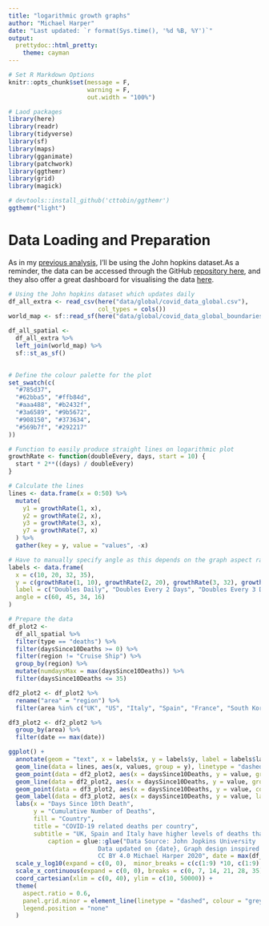 ```yaml
---
title: "logarithmic growth graphs"
author: "Michael Harper"
date: "Last updated: `r format(Sys.time(), '%d %B, %Y')`"
output: 
  prettydoc::html_pretty:
    theme: cayman
---
```


```r
# Set R Markdown Options
knitr::opts_chunk$set(message = F, 
                      warning = F, 
                      out.width = "100%")
```


```r
# Laod packages
library(here)
library(readr)
library(tidyverse)
library(sf)
library(maps)
library(gganimate)
library(patchwork)
library(ggthemr)
library(grid)
library(magick)

# devtools::install_github('cttobin/ggthemr')
ggthemr("light")
```

# Data Loading and Preparation

As in my [previous analysis](https://mikeyharper.uk/Covid-19-march-17/), I'll be using the John hopkins dataset.As a reminder, the data can be accessed through the GitHub [repository here](https://github.com/CSSEGISandData/Covid-19), and they also offer a great dashboard for visualising the data [here](https://coronavirus.jhu.edu/map.html).

```r
# Using the John hopkins dataset which updates daily
df_all_extra <- read_csv(here("data/global/covid_data_global.csv"),
                         col_types = cols())
world_map <- sf::read_sf(here("data/global/covid_data_global_boundaries.geojson"))

df_all_spatial <- 
  df_all_extra %>%
  left_join(world_map) %>%
  sf::st_as_sf()
 
```

```r
# Define the colour palette for the plot
set_swatch(c(
  "#785d37",
  "#62bba5", "#ffb84d",
  "#aaa488", "#b2432f",
  "#3a6589", "#9b5672",
  "#908150", "#373634", 
  "#569b7f", "#292217"
))

# Function to easily produce straight lines on logarithmic plot
growthRate <- function(doubleEvery, days, start = 10) {
  start * 2**((days) / doubleEvery)
}

# Calculate the lines
lines <- data.frame(x = 0:50) %>%
  mutate(
    y1 = growthRate(1, x),
    y2 = growthRate(2, x),
    y3 = growthRate(3, x),
    y7 = growthRate(7, x)
  ) %>%
  gather(key = y, value = "values", -x)

# Have to manually specify angle as this depends on the graph aspect ratio, so cannot easily be calculated
labels <- data.frame(
  x = c(10, 20, 32, 35),
  y = c(growthRate(1, 10), growthRate(2, 20), growthRate(3, 32), growthRate(7, 35)),
  label = c("Doubles Daily", "Doubles Every 2 Days", "Doubles Every 3 Days", "Doubles Every  Week"),
  angle = c(60, 45, 34, 16)
)

# Prepare the data
df_plot2 <-
  df_all_spatial %>%
  filter(type == "deaths") %>%
  filter(daysSince10Deaths >= 0) %>%
  filter(region != "Cruise Ship") %>%
  group_by(region) %>%
  mutate(numdaysMax = max(daysSince10Deaths)) %>%
  filter(daysSince10Deaths <= 35)

df2_plot2 <- df_plot2 %>%
  rename("area" = "region") %>%
  filter(area %in% c("UK", "US", "Italy", "Spain", "France", "South Korea", "China", "Germany", "Japan", "Iran"))

df3_plot2 <- df2_plot2 %>%
  group_by(area) %>%
  filter(date == max(date))
```


```r
ggplot() +
  annotate(geom = "text", x = labels$x, y = labels$y, label = labels$label, angle = labels$angle, colour = "grey50", vjust = -1) +
  geom_line(data = lines, aes(x, values, group = y), linetype = "dashed", colour = "grey50") +
  geom_point(data = df2_plot2, aes(x = daysSince10Deaths, y = value, group = area, colour = area), size = 1.2) +
  geom_line(data = df2_plot2, aes(x = daysSince10Deaths, y = value, group = area, colour = area), size = 1.2) +
  geom_point(data = df3_plot2, aes(x = daysSince10Deaths, y = value, colour = area)) +
  geom_label(data = df3_plot2, aes(x = daysSince10Deaths, y = value, label = area, colour = area), vjust = 2) +
  labs(x = "Days Since 10th Death",
       y = "Cumulative Number of Deaths",
       fill = "Country",
       title = "COVID-19 related deaths per country",
       subtitle = "UK, Spain and Italy have higher levels of deaths than China at the same stage of the pandemic",
           caption = glue::glue("Data Source: John Jopkins University
                         Data updated on {date}, Graph design inspired by Financial Times
                         CC BY 4.0 Michael Harper 2020", date = max(df_plot2$date))) +
  scale_y_log10(expand = c(0, 0),  minor_breaks = c(c(1:9) *10, c(1:9) *100, c(1:9) *1000, c(1:9) *10000)) +
  scale_x_continuous(expand = c(0, 0), breaks = c(0, 7, 14, 21, 28, 35)) +
  coord_cartesian(xlim = c(0, 40), ylim = c(10, 50000)) +
  theme(
    aspect.ratio = 0.6,
    panel.grid.minor = element_line(linetype = "dashed", colour = "grey90"),
    legend.position = "none"
  )
```